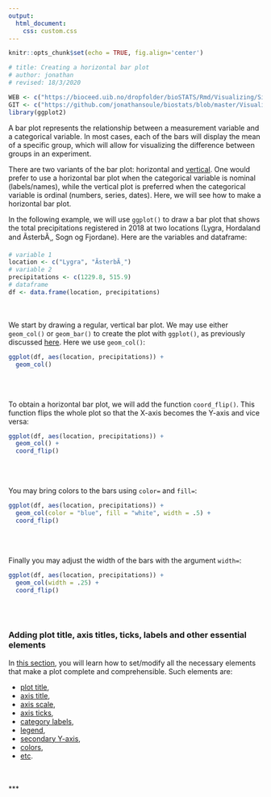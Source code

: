 ```yaml
---
output:
  html_document:
    css: custom.css
--- 
```


```r
knitr::opts_chunk$set(echo = TRUE, fig.align='center')

# title: Creating a horizontal bar plot
# author: jonathan
# revised: 18/3/2020 

WEB <- c("https://bioceed.uib.no/dropfolder/bioSTATS/Rmd/Visualizing/Simple/horizontal-bar-plot.html")
GIT <- c("https://github.com/jonathansoule/biostats/blob/master/Visualizing/Simple/horizontal-bar-plot.Rmd")
library(ggplot2)
```
A bar plot represents the relationship between a measurement variable and a categorical variable. In most cases, each of the bars will display the mean of a specific group, which will allow for visualizing the difference between groups in an experiment.

There are two variants of the bar plot: horizontal and [vertical](https://biostats.w.uib.no/creating-a-bar-plot/){target="_blank"}. One would prefer to use a horizontal bar plot when the categorical variable is nominal (labels/names), while the vertical plot is preferred when the categorical variable is ordinal (numbers, series, dates). Here, we will see how to make a horizontal bar plot.

In the following example, we will use `ggplot()` to draw a bar plot that shows the total precipitations registered in 2018 at two locations (Lygra, Hordaland and ÃsterbÃ¸, Sogn og Fjordane). Here are the variables and dataframe:
```r
# variable 1
location <- c("Lygra", "ÃsterbÃ¸")
# variable 2
precipitations <- c(1229.8, 515.9)
# dataframe
df <- data.frame(location, precipitations)
```
<br/><br/>
We start by drawing a regular, vertical bar plot. We may use either `geom_col()` or `geom_bar()` to create the plot with `ggplot()`, as previously discussed [here](https://biostats.w.uib.no/creating-a-bar-plot/){target="_blank"}. Here we use `geom_col()`:
```r
ggplot(df, aes(location, precipitations)) +     
  geom_col()
```
<br/><br/>

To obtain a horizontal bar plot, we will add the function `coord_flip()`. This function flips the whole plot so that the X-axis becomes the Y-axis and vice versa:
```r
ggplot(df, aes(location, precipitations)) +      
  geom_col() +
  coord_flip()                  
```
<br/><br/>

You may bring colors to the bars using `color=` and `fill=`:
```r
ggplot(df, aes(location, precipitations)) +     
  geom_col(color = "blue", fill = "white", width = .5) +
  coord_flip()       
```
<br/><br/>

Finally you may adjust the width of the bars with the argument `width=`:
```r
ggplot(df, aes(location, precipitations)) +     
  geom_col(width = .25) +
  coord_flip()       
```
<br/><br/>

### Adding plot title, axis titles, ticks, labels and other essential elements

In [this section](https://biostats.w.uib.no/topics/data-visualization-with-ggplot2/essential-elements/){target="_blank"}, you will learn how to set/modify all the necessary elements that make a plot complete and comprehensible. Such elements are:

+ [plot title](https://biostats.w.uib.no/title/){target="_blank"}, 
+ [axis title](https://biostats.w.uib.no/axis-titles/){target="_blank"},
+ [axis scale](https://biostats.w.uib.no/axis-scale/){target="_blank"},
+ [axis ticks](https://biostats.w.uib.no/axis-ticks/){target="_blank"},
+ [category labels](https://biostats.w.uib.no/category-labels/){target="_blank"},
+ [legend](https://biostats.w.uib.no/legend/){target="_blank"},
+ [secondary Y-axis](https://biostats.w.uib.no/secondary-y-axis/){target="_blank"},
+ [colors](https://biostats.w.uib.no/choosing-colors-for-your-plot/){target="_blank"},
+ [etc](https://biostats.w.uib.no/topics/data-visualization-with-ggplot2/essential-elements/){target="_blank"}.

<br/><br/>
***
<!-- UNCOMMENT TO ACTIVATE
Get the Rmarkdown file corresponding to this page on [GitHub](`r GIT`){target="_blank"}.
-->

